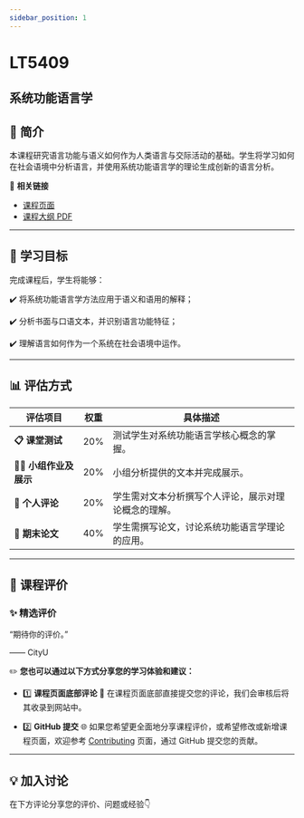 ```yaml
---
sidebar_position: 1
---
```


# LT5409
## 系统功能语言学

## **📘 简介**
本课程研究语言功能与语义如何作为人类语言与交际活动的基础。学生将学习如何在社会语境中分析语言，并使用系统功能语言学的理论生成创新的语言分析。

🔗 **相关链接**
- [课程页面](https://www.cityu.edu.hk/catalogue/pg/202425/course/LT5409.htm)
- [课程大纲 PDF](https://www.cityu.edu.hk/catalogue/pg/202425/course/LT5409.pdf)

---

## **🎯 学习目标**

完成课程后，学生将能够：

✔️ 将系统功能语言学方法应用于语义和语用的解释；

✔️ 分析书面与口语文本，并识别语言功能特征；

✔️ 理解语言如何作为一个系统在社会语境中运作。

---

## **📊 评估方式**

| **评估项目**                | **权重** | **具体描述**                                                                                     |
|----------------------------|---------|-----------------------------------------------------------------------------------------------|
| **📋 课堂测试**             | 20%     | 测试学生对系统功能语言学核心概念的掌握。                                                           |
| **👩‍🏫 小组作业及展示**      | 20%     | 小组分析提供的文本并完成展示。                                                                     |
| **📝 个人评论**             | 20%     | 学生需对文本分析撰写个人评论，展示对理论概念的理解。                                                 |
| **📄 期末论文**             | 40%     | 学生需撰写论文，讨论系统功能语言学理论的应用。                                                      |

---

## **💬 课程评价**

### ✨ **精选评价**
<div className={commentStyles.commentBox}>
    <p className={commentStyles.commentText}>
        “期待你的评价。”
    </p>
    <p className={commentStyles.commentAuthor}>—— CityU</p>
</div>

✏️ **您也可以通过以下方式分享您的学习体验和建议：**

- 1️⃣ **课程页面底部评论**
💬 在课程页面底部直接提交您的评论，我们会审核后将其收录到网站中。

- 2️⃣ **GitHub 提交**
🌐 如果您希望更全面地分享课程评价，或希望修改或新增课程页面，欢迎参考 [Contributing](https://penjc.github.io/CityU/contributing) 页面，通过 GitHub 提交您的贡献。

---

## **💡 加入讨论**

在下方评论分享您的评价、问题或经验👇
<Utterances />
